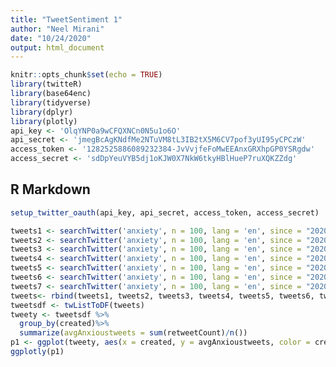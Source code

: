 ```yaml
---
title: "TweetSentiment 1"
author: "Neel Mirani"
date: "10/24/2020"
output: html_document
---
```


```r
knitr::opts_chunk$set(echo = TRUE)
library(twitteR)
library(base64enc)
library(tidyverse)
library(dplyr)
library(plotly)
api_key <- 'OlqYNP0a9wCFQXNCn0N5u1o6O'
api_secret <- 'jmegBcAgKNdfMe2NTuVM8tL3IB2tX5M6CV7pof3yUI95yCPCzW'
access_token <- '1282525886089232384-JvVvjfeFoMwEEAnxGRXhpGP0YSRgdw'
access_secret <- 'sdDpYeuVYB5dj1oKJW0X7NkW6tkyHBlHueP7ruXQKZZdg'
```

## R Markdown
```r
setup_twitter_oauth(api_key, api_secret, access_token, access_secret)
```

```r
tweets1 <- searchTwitter('anxiety', n = 100, lang = 'en', since = "2020-10-17", until = "2020-10-18")
tweets2 <- searchTwitter('anxiety', n = 100, lang = 'en', since = "2020-10-18", until = "2020-10-19")
tweets3 <- searchTwitter('anxiety', n = 100, lang = 'en', since = "2020-10-19", until = "2020-10-20")
tweets4 <- searchTwitter('anxiety', n = 100, lang = 'en', since = "2020-10-20", until = "2020-10-21")
tweets5 <- searchTwitter('anxiety', n = 100, lang = 'en', since = "2020-10-21", until = "2020-10-22")
tweets6 <- searchTwitter('anxiety', n = 100, lang = 'en', since = "2020-10-22", until = "2020-10-23")
tweets7 <- searchTwitter('anxiety', n = 100, lang = 'en', since = "2020-10-23", until = "2020-10-24")
tweets<- rbind(tweets1, tweets2, tweets3, tweets4, tweets5, tweets6, tweets7)
tweetsdf <- twListToDF(tweets)
tweety <- tweetsdf %>%
  group_by(created)%>%
  summarize(avgAnxioustweets = sum(retweetCount)/n())
p1 <- ggplot(tweety, aes(x = created, y = avgAnxioustweets, color = created)) + geom_point() + xlab("Date")+ylab("Average # of  Anxious Retweets")
ggplotly(p1)

```

